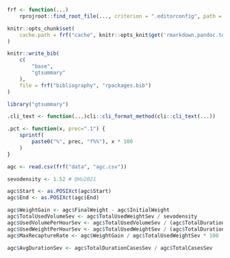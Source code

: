 ```r
frf <- function(...)
    rprojroot::find_root_file(..., criterion = ".editorconfig", path = ".")

knitr::opts_chunk$set(
    cache.path = frf("cache", knitr::opts_knit$get('rmarkdown.pandoc.to'), "/")
)
```

```r
knitr::write_bib(
    c(
        "base",
        "gtsummary"
    ),
    file = frf("bibliography", "rpackages.bib")
)
```

```r
library("gtsummary")
```

```r
.cli_text <- function(...)cli::cli_format_method(cli::cli_text(...))

.pct <- function(x, prec=".1") {
    sprintf(
        paste0("%", prec, "f%%"), x * 100
    )
}
```

```r
agc <- read.csv(frf("data", "agc.csv"))
```

```r
sevodensity <- 1.52 # @Hu2021

agc$Start <- as.POSIXct(agc$Start)
agc$End <- as.POSIXct(agc$End)

agc$WeightGain <- agc$FinalWeight - agc$InitialWeight
agc$TotalUsedVolumeSev <- agc$TotalUsedWeightSev / sevodensity
agc$UsedVolumePerHourSev <- agc$TotalUsedVolumeSev / (agc$TotalDurationCasesSev / 60)
agc$UsedWeightPerHourSev <- agc$TotalUsedWeightSev / (agc$TotalDurationCasesSev / 60)
agc$MaxRecaptureRate <- agc$WeightGain / agc$TotalUsedWeightSev * 100

agc$AvgDurationSev <- agc$TotalDurationCasesSev / agc$TotalCasesSev
```
